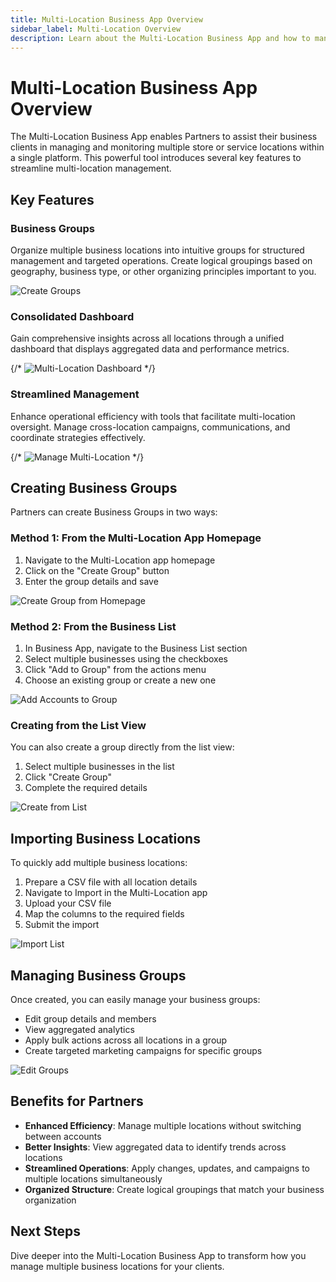 ```yaml
---
title: Multi-Location Business App Overview
sidebar_label: Multi-Location Overview
description: Learn about the Multi-Location Business App and how to manage multiple locations efficiently
---
```


# Multi-Location Business App Overview

The Multi-Location Business App enables Partners to assist their business clients in managing and monitoring multiple store or service locations within a single platform. This powerful tool introduces several key features to streamline multi-location management.

## Key Features

### Business Groups

Organize multiple business locations into intuitive groups for structured management and targeted operations. Create logical groupings based on geography, business type, or other organizing principles important to you.

![Create Groups](./img/multi-location/create-group-1.jpg)

### Consolidated Dashboard

Gain comprehensive insights across all locations through a unified dashboard that displays aggregated data and performance metrics.

{/* ![Multi-Location Dashboard](./img/multi-location/dashboard.jpg) */}

### Streamlined Management

Enhance operational efficiency with tools that facilitate multi-location oversight. Manage cross-location campaigns, communications, and coordinate strategies effectively.

{/* ![Manage Multi-Location](./img/multi-location/location-management.jpg) */}

## Creating Business Groups

Partners can create Business Groups in two ways:

### Method 1: From the Multi-Location App Homepage

1. Navigate to the Multi-Location app homepage
2. Click on the "Create Group" button
3. Enter the group details and save

![Create Group from Homepage](./img/multi-location/create-group-2.jpg)

### Method 2: From the Business List

1. In Business App, navigate to the Business List section
2. Select multiple businesses using the checkboxes
3. Click "Add to Group" from the actions menu
4. Choose an existing group or create a new one

![Add Accounts to Group](./img/multi-location/add-accounts.jpg)

### Creating from the List View

You can also create a group directly from the list view:

1. Select multiple businesses in the list
2. Click "Create Group"
3. Complete the required details

![Create from List](./img/multi-location/create-from-list.jpg)

## Importing Business Locations

To quickly add multiple business locations:

1. Prepare a CSV file with all location details
2. Navigate to Import in the Multi-Location app
3. Upload your CSV file
4. Map the columns to the required fields
5. Submit the import

![Import List](./img/multi-location/import-list.jpg)

## Managing Business Groups

Once created, you can easily manage your business groups:

- Edit group details and members
- View aggregated analytics
- Apply bulk actions across all locations in a group
- Create targeted marketing campaigns for specific groups

![Edit Groups](./img/multi-location/edit-groups.jpg)

## Benefits for Partners

- **Enhanced Efficiency**: Manage multiple locations without switching between accounts
- **Better Insights**: View aggregated data to identify trends across locations
- **Streamlined Operations**: Apply changes, updates, and campaigns to multiple locations simultaneously
- **Organized Structure**: Create logical groupings that match your business organization

## Next Steps

Dive deeper into the Multi-Location Business App to transform how you manage multiple business locations for your clients.